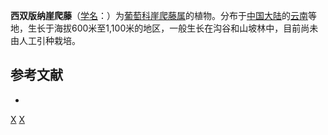 {{Speciesbox 
| genus = Tetrastigma
| species = xishuangbannaense
| authority = [[李朝銮|C. L. Li]]
}}
'''西双版纳崖爬藤'''（[[学名|学名]]：{{lang|la|''Tetrastigma xishuangbannaense''}}）为[[葡萄科|葡萄科]][[崖爬藤属|崖爬藤属]]的植物。分布于[[中国大陆|中国大陆]]的[[云南|云南]]等地，生长于海拔600米至1,100米的地区，一般生长在沟谷和山坡林中，目前尚未由人工引种栽培。

== 参考文献 ==
<div class="references-small">
* {{cite web| url =http://www.bioinfo.cn/db05/KmzwSpecies.php?action=view&id=28862| title =西双版纳崖爬藤| work =《中国高等植物数据库全库》| publisher =中国科学院微生物研究所| author =昆明植物研究所| accessdate =2009-02-26| deadurl =yes| archiveurl =https://web.archive.org/web/20160305040310/http://www.bioinfo.cn/db05/KmzwSpecies.php?action=view&id=28862| archivedate =2016-03-05| df =}}
</div>
{{Taxonbar}}

[[Category:崖爬藤属|X]]
[[Category:云南植物|X]]